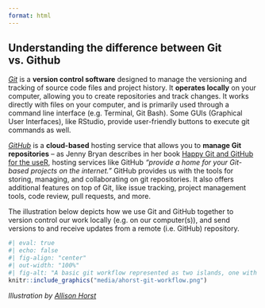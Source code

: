 ```yaml
---
format: html
---
```


::: {.callout-note collapse=true}
## Understanding the difference between Git vs. Github 
[*Git*](https://git-scm.com/){target="_blank"} is a **version control software** designed to manage the versioning and tracking of source code files and project history. It **operates locally** on your computer, allowing you to create repositories and track changes. It works directly with files on your computer, and is primarily used through a command line interface (e.g. Terminal, Git Bash). Some GUIs (Graphical User Interfaces), like RStudio, provide user-friendly buttons to execute git commands as well.

[*GitHub*](https://github.com/) is a **cloud-based** hosting service that allows you to **manage Git repositories** -- as Jenny Bryan describes in her book [Happy Git and GitHub for the useR](https://happygitwithr.com/index.html){target="_blank"}, hosting services like GitHub *"provide a home for your Git-based projects on the internet."* GitHub provides us with the tools for storing, managing, and collaborating on git repositories. It also offers additional features on top of Git, like issue tracking, project management tools, code review, pull requests, and more.

The illustration below depicts how we use Git and GitHub together to version control our work locally (e.g. on our computer(s)), and send versions to and receive updates from a remote (i.e. GitHub) repository.

```r
#| eval: true
#| echo: false
#| fig-align: "center"
#| out-width: "100%"
#| fig-alt: "A basic git workflow represented as two islands, one with \"local repo\" and \"working directory\", and another with \"remote repo.\" Bunnies move file boxes from the working directory to the staging area, then with Commit move them to the local repo. Bunnies in rowboats move changes from the local repo to the remote repo (labeled \"PUSH\") and from the remote repo to the working directory (labeled \"PULL\")."
knitr::include_graphics("media/ahorst-git-workflow.png")
```

::: {.center-text .body-text-s .gray-text}
*Illustration by [Allison Horst](https://allisonhorst.com/){target="_blank"}*
:::

:::